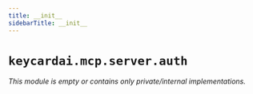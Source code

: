 ```yaml
---
title: __init__
sidebarTitle: __init__
---
```


# `keycardai.mcp.server.auth`

*This module is empty or contains only private/internal implementations.*
